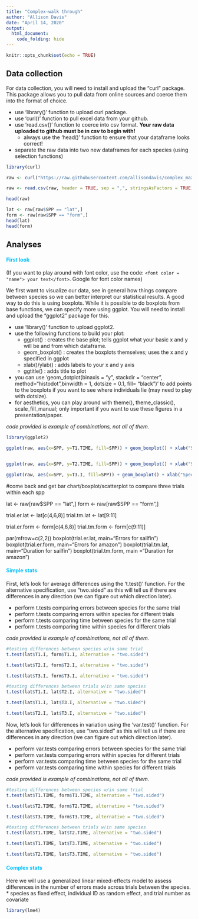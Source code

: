 ```yaml
---
title: "Complex-walk through"
author: "Allison Davis"
date: "April 14, 2020"
output: 
  html_document:
    code_folding: hide
---
```


```r
knitr::opts_chunk$set(echo = TRUE)
```

## Data collection
For data collection, you will need to install and upload the "curl" package. This package allows you to pull data from online sources and coerce them into the format of choice. 

  * use 'library()' function to upload curl package.
  * use 'curl()' function to pull excel data from your github.
  * use 'read.csv()' function to coerce into csv format. **Your raw data uploaded to github must be in csv to begin with!**
    - always use the 'head()' function to ensure that your dataframe looks correct!
  * separate the raw data into two new dataframes for each species (using selection functions)
  
```r
library(curl)

raw <- curl("https://raw.githubusercontent.com/allisondavis/complex_maze/master/adavis_complex-complete.csv")

raw <- read.csv(raw, header = TRUE, sep = ",", stringsAsFactors = TRUE)

head(raw)

lat <- raw[raw$SPP == "lat",]
form <- raw[raw$SPP == "form",]
head(lat)
head(form)

```


## Analyses

#### <font color="deepskyblue"> First look</font>

(If you want to play around with font color, use the code: `<font color = "name"> your text</font>`. Google for font color names)

We first want to visualize our data, see in general how things compare between species so we can better interpret our statistical results. A good way to do this is using boxplots. While it is possible to do boxplots from base functions, we can specify more using ggplot. You will need to install and upload the "ggplot2" package for this.

  * use 'library()' function to upload ggplot2.
  * use the following functions to build your plot:
    - ggplot() : creates the base plot; tells ggplot what your basic x and y will be and from which dataframe. 
    - geom_boxplot() : creates the boxplots themselves; uses the x and y specified in ggplot
    - xlab()/ylab() : adds labels to your x and y axis
    - ggtitle() : adds title to plot
  * you can use 'geom_dotplot(binaxis = "y", stackdir = "center", method="histodot",binwidth = 1,  dotsize = 0.1, fill= "black")' to add points to the boxplots if you want to see where individuals lie (may need to play with dotsize).
  * for aesthetics, you can play around with theme(), theme_classic(), scale_fill_manual; only important if you want to use these figures in a presentation/paper.

*code provided is example of combinations, not all of them.*

```r
library(ggplot2)

ggplot(raw, aes(x=SPP, y=T1.TIME, fill=SPP)) + geom_boxplot() + xlab("Species") + ylab("Time to completion (s)\n") + ggtitle("Trial 1\n") 


ggplot(raw, aes(x=SPP, y=T2.TIME, fill=SPP)) + geom_boxplot() + xlab("Species") + ylab("Time to completion (s)\n") + ggtitle("Trial 2\n") + theme_classic() + scale_fill_manual(values = c("#9C964A", "#FAD77B")) + theme(text = element_text(size = 16)) + theme(legend.position = "none")

ggplot(raw, aes(x=SPP, y=T3.I, fill=SPP)) + geom_boxplot() + xlab("Species") + ylab("Number of incorrect choices\n") + ggtitle("Trial 3\n") + theme_classic() + scale_fill_manual(values = c("#9C964A", "#FAD77B")) + theme(text = element_text(size = 16)) + theme(legend.position = "none")

```



#come back and get bar chart/boxplot/scatterplot to compare three trials within each spp

lat <- raw[raw$SPP == "lat",]
form <- raw[raw$SPP == "form",]

trial.er.lat <- lat[c(4,6,8)]
trial.tm.lat <- lat[9:11]

trial.er.form <- form[c(4,6,8)]
trial.tm.form <- form[c(9:11)]

par(mfrow=c(2,2))
boxplot(trial.er.lat, main="Errors for sailfin")
boxplot(trial.er.form, main="Errors for amazon")
boxplot(trial.tm.lat, main="Duration for sailfin")
boxplot(trial.tm.form, main ="Duration for amazon")




#### <font color = "deepskyblue"> Simple stats</font>

First, let's look for average differences using the 't.test()' function. For the alternative specification, use "two.sided" as this will tell us if there are differences in any direction (we can figure out which direction later).

  * perform t.tests comparing errors between species for the same trial
  * perform t.tests comparing errors within species for different trials
  * perform t.tests comparing time between species for the same trial
  * perform t.tests comparing time within species for different trials
  
*code provided is example of combinations, not all of them.*

```r
#testing differences between species w/in same trial
t.test(lat$T1.I, form$T1.I, alternative = "two.sided")

t.test(lat$T2.I, form$T2.I, alternative = "two.sided")

t.test(lat$T3.I, form$T3.I, alternative = "two.sided")

#testing differences between trials w/in same species
t.test(lat$T1.I, lat$T2.I, alternative = "two.sided")

t.test(lat$T1.I, lat$T3.I, alternative = "two.sided")

t.test(lat$T2.I, lat$T3.I, alternative = "two.sided")

```



Now, let's look for differences in variation using the 'var.test()' function. For the alternative specification, use "two.sided" as this will tell us if there are differences in any direction (we can figure out which direction later).

  * perform var.tests comparing errors between species for the same trial
  * perform var.tests comparing errors within species for different trials
  * perform var.tests comparing time between species for the same trial
  * perform var.tests comparing time within species for different trials
  
*code provided is example of combinations, not all of them.*

```r
#testing differences between species w/in same trial
t.test(lat$T1.TIME, form$T1.TIME, alternative = "two.sided")

t.test(lat$T2.TIME, form$T2.TIME, alternative = "two.sided")

t.test(lat$T3.TIME, form$T3.TIME, alternative = "two.sided")

#testing differences between trials w/in same species
t.test(lat$T1.TIME, lat$T2.TIME, alternative = "two.sided")

t.test(lat$T1.TIME, lat$T3.TIME, alternative = "two.sided")

t.test(lat$T2.TIME, lat$T3.TIME, alternative = "two.sided")


```


#### <font color = "deepskyblue"> Complex stats</font>

Here we will use a generalized linear mixed-effects model to assess differences in the number of errors made across trials between the species.
  * species as fixed effect, individual ID as random effect, and trial number as covariate
  
```r
library(lme4)



```
  
  
  
  
  
  
  